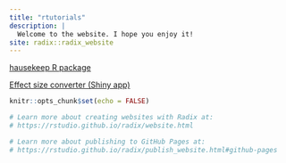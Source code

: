 ```yaml
---
title: "rtutorials"
description: |
  Welcome to the website. I hope you enjoy it!
site: radix::radix_website
---
```


[hausekeep R package](https://hauselin.github.io/hausekeep/)

[Effect size converter (Shiny app)](https://hause.shinyapps.io/shinyapp_effectsize/)


```r
knitr::opts_chunk$set(echo = FALSE)

# Learn more about creating websites with Radix at:
# https://rstudio.github.io/radix/website.html

# Learn more about publishing to GitHub Pages at:
# https://rstudio.github.io/radix/publish_website.html#github-pages

```

